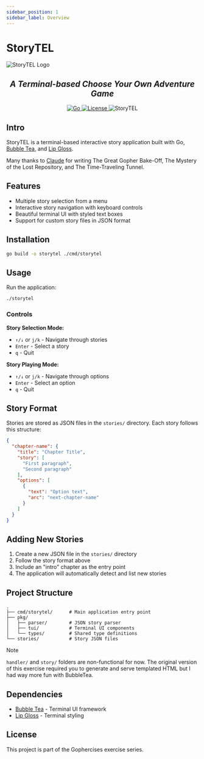 ```yaml
---
sidebar_position: 1
sidebar_label: Overview
---
```

# StoryTEL

![StoryTEL Logo](../../static/img/storytel.png)

<h2 align="center"><i>A Terminal-based Choose Your Own Adventure Game</i></h2>

  <p align="center">
  <a href="https://golang.org/doc/go1.14">
    <img alt="Go" src="https://img.shields.io/github/go-mod/go-version/cdkini/Okra?style=flat-square" />
  </a> 
  <a href="https://opensource.org/licenses/MIT">
    <img alt="License" src="https://img.shields.io/github/license/cdkini/Okra?color=red&style=flat-square" />
  </a>
  <a>
    <img alt="StoryTEL" src="https://img.shields.io/badge/version-v1.0.0-yellow?style=flat-square" />
  </a>
  </p>



## Intro

StoryTEL is a terminal-based interactive story application built with Go, [Bubble Tea](https://github.com/charmbracelet/bubbletea), and [Lip Gloss](https://github.com/charmbracelet/lipgloss).

Many thanks to [Claude](https://www.anthropic.com/claude-code) for writing The Great Gopher Bake-Off, The Mystery of the Lost Repository, and The Time-Traveling Tunnel.

## Features

- Multiple story selection from a menu
- Interactive story navigation with keyboard controls
- Beautiful terminal UI with styled text boxes
- Support for custom story files in JSON format

## Installation

```bash
go build -o storytel ./cmd/storytel
```

## Usage

Run the application:
```bash
./storytel
```

### Controls

**Story Selection Mode:**
- `↑/↓` or `j/k` - Navigate through stories
- `Enter` - Select a story
- `q` - Quit

**Story Playing Mode:**
- `↑/↓` or `j/k` - Navigate through options
- `Enter` - Select an option
- `q` - Quit

## Story Format

Stories are stored as JSON files in the `stories/` directory. Each story follows this structure:

```json
{
  "chapter-name": {
    "title": "Chapter Title",
    "story": [
      "First paragraph",
      "Second paragraph"
    ],
    "options": [
      {
        "text": "Option text",
        "arc": "next-chapter-name"
      }
    ]
  }
}
```

## Adding New Stories

1. Create a new JSON file in the `stories/` directory
2. Follow the story format above
3. Include an "intro" chapter as the entry point
4. The application will automatically detect and list new stories

## Project Structure

```
.
├── cmd/storytel/      # Main application entry point
├── pkg/
│   ├── parser/        # JSON story parser
│   ├── tui/           # Terminal UI components
│   └── types/         # Shared type definitions
└── stories/           # Story JSON files
```
> [!NOTE]
> `handler/` and `story/` folders are non-functional for now. The original version of this exercise required you to generate and serve templated HTML but I had way more fun with BubbleTea.

## Dependencies

- [Bubble Tea](https://github.com/charmbracelet/bubbletea) - Terminal UI framework
- [Lip Gloss](https://github.com/charmbracelet/lipgloss) - Terminal styling

## License

This project is part of the Gophercises exercise series.
